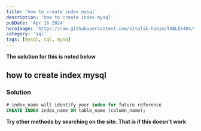 ```yaml
---
title: 'how to create index mysql'
description: 'how to create index mysql'
pubDate: 'Apr 16 2024'
heroImage: 'https://raw.githubusercontent.com/vitalik-hakim/TABLES404/main/error_b/sql.png'
category: 'sql'
tags: [mysql, sql, mysq]
---
```


**The solution for this is noted below**

## how to create index mysql

### Solution

```sql
# index_name will identify your index for future reference
CREATE INDEX index_name ON table_name (column_name);
```

**Try other methods by searching on the site. That is if this doesn't work**
